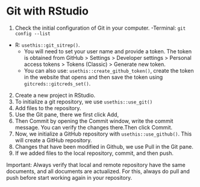 # Git with RStudio

1.  Check the initial configuration of Git in your computer. -Terminal: `git config --list`\

-   R: `usethis::git_sitrep()`.
    -   You will need to set your user name and provide a token. The token is obtained from GitHub \> Settings \> Developer settings \> Personal access tokens \> Tokens (Classic) \> Generate new token.
    -   You can also use: `usethis::create_github_token()`, create the token in the website that opens and then save the token using `gitcreds::gitcreds_set()`.

2.  Create a new project in RStudio.
3.  To initialize a git repository, we use `usethis::use_git()`
4.  Add files to the repository.
5.  Use the Git pane, there we first click Add,
6.  Then Commit by opening the Commit window, write the commit message. You can verify the changes there.Then click Commit.
7.  Now, we initialize a GitHub repository with `usethis::use_github()`. This will create a GitHub repository.
8.  Changes that have been modified in Github, we use Pull in the Git pane.
9. If we added files to the local repository, commit, and then push. 

Important: Always verify that local and remote repository have the same documents, and all documents are actualized.  For this, always do pull and push before start working again in your repository. 
